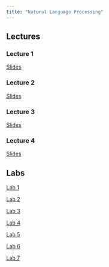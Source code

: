 ```yaml
---
title: "Natural Language Processing"
---
```



## Lectures

### Lecture 1

[Slides](./nlp_lec1.qmd)

### Lecture 2

[Slides](https://web.stanford.edu/~jurafsky/slp3/slides/lm24aug.pdf)

### Lecture 3

[Slides](./nlp_lec3.qmd)

### Lecture 4

[Slides](./nlp_lec4.qmd)

## Labs

[Lab 1](./nlp_lab1.qmd)

[Lab 2](./nlp_lab2.qmd)

[Lab 3](./nlp_lab3.qmd)

[Lab 4](./nlp_lab4.qmd)

[Lab 5](./nlp_lab5.qmd)

[Lab 6](./nlp_lab6.qmd)

[Lab 7](./nlp_lab7.qmd)
